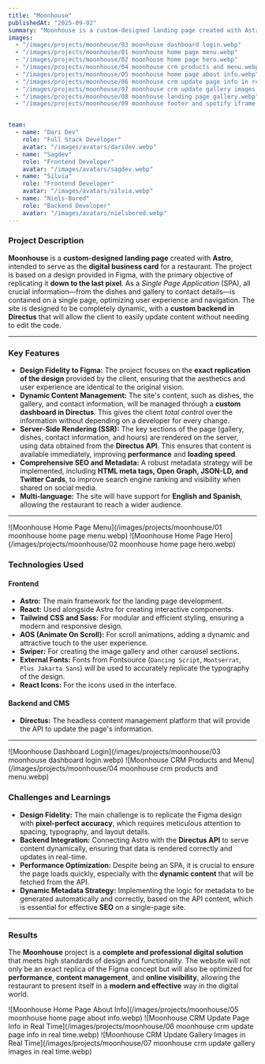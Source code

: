 ```yaml
---
title: "Moonhouse"
publishedAt: "2025-09-02"
summary: "Moonhouse is a custom-designed landing page created with Astro, intended to serve as the digital business card for a restaurant. The project is based on a design provided in Figma, with the primary objective of replicating it down to the last pixel."
images:
  - "/images/projects/moonhouse/03 moonhouse dashboard login.webp"
  - "/images/projects/moonhouse/01 moonhouse home page menu.webp"
  - "/images/projects/moonhouse/02 moonhouse home page hero.webp"
  - "/images/projects/moonhouse/04 moonhouse crm products and menu.webp"
  - "/images/projects/moonhouse/05 moonhouse home page about info.webp"
  - "/images/projects/moonhouse/06 moonhouse crm update page info in real time.webp"
  - "/images/projects/moonhouse/07 moonhouse crm update gallery images in real time.webp"
  - "/images/projects/moonhouse/08 moonhouse landing page gallery.webp"
  - "/images/projects/moonhouse/09 moonhouse footer and spotify iframe.webp"


team:
  - name: "Dari Dev"
    role: "Full Stack Developer"
    avatar: "/images/avatars/daridev.webp"
  - name: "Sagdev"
    role: "Frontend Developer"
    avatar: "/images/avatars/sagdev.webp"
  - name: "Silvia"
    role: "Frontend Developer"
    avatar: "/images/avatars/silvia.webp"
  - name: "Niels-Bored"
    role: "Backend Developer"
    avatar: "/images/avatars/nielsbored.webp"
---
```


### Project Description

**Moonhouse** is a **custom-designed landing page** created with **Astro**, intended to serve as the **digital business card** for a restaurant. The project is based on a design provided in Figma, with the primary objective of replicating it **down to the last pixel**. As a *Single Page Application* (SPA), all crucial information—from the dishes and gallery to contact details—is contained on a single page, optimizing user experience and navigation. The site is designed to be completely dynamic, with a **custom backend in Directus** that will allow the client to easily update content without needing to edit the code.

---

### **Key Features**

* **Design Fidelity to Figma:** The project focuses on the **exact replication of the design** provided by the client, ensuring that the aesthetics and user experience are identical to the original vision.
* **Dynamic Content Management:** The site's content, such as dishes, the gallery, and contact information, will be managed through a **custom dashboard in Directus**. This gives the client _total control_ over the information without depending on a developer for every change.
* **Server-Side Rendering (SSR):** The key sections of the page (gallery, dishes, contact information, and hours) are rendered on the server, using data obtained from the **Directus API**. This ensures that content is available immediately, improving **performance** and **loading speed**.
* **Comprehensive SEO and Metadata:** A robust metadata strategy will be implemented, including **HTML meta tags, Open Graph, JSON-LD, and Twitter Cards**, to improve search engine ranking and visibility when shared on social media.
* **Multi-language:** The site will have support for **English and Spanish**, allowing the restaurant to reach a wider audience.

---

![Moonhouse Home Page Menu](/images/projects/moonhouse/01 moonhouse home page menu.webp)
![Moonhouse Home Page Hero](/images/projects/moonhouse/02 moonhouse home page hero.webp)

### **Technologies Used**

#### **Frontend**

* **Astro:** The main framework for the landing page development.
* **React:** Used alongside Astro for creating interactive components.
* **Tailwind CSS and Sass:** For modular and efficient styling, ensuring a modern and responsive design.
* **AOS (Animate On Scroll):** For scroll animations, adding a dynamic and attractive touch to the user experience.
* **Swiper:** For creating the image gallery and other carousel sections.
* **External Fonts:** Fonts from Fontsource (`Dancing Script`, `Montserrat`, `Plus Jakarta Sans`) will be used to accurately replicate the typography of the design.
* **React Icons:** For the icons used in the interface.

#### **Backend and CMS**

* **Directus:** The headless content management platform that will provide the API to update the page's information.

---

![Moonhouse Dashboard Login](/images/projects/moonhouse/03 moonhouse dashboard login.webp)
![Moonhouse CRM Products and Menu](/images/projects/moonhouse/04 moonhouse crm products and menu.webp)

### **Challenges and Learnings**

* **Design Fidelity:** The main challenge is to replicate the Figma design with **pixel-perfect accuracy**, which requires meticulous attention to spacing, typography, and layout details.
* **Backend Integration:** Connecting Astro with the **Directus API** to serve content dynamically, ensuring that data is rendered correctly and updates in real-time.
* **Performance Optimization:** Despite being an SPA, it is crucial to ensure the page loads quickly, especially with the **dynamic content** that will be fetched from the API.
* **Dynamic Metadata Strategy:** Implementing the logic for metadata to be generated automatically and correctly, based on the API content, which is essential for effective **SEO** on a single-page site.

---

### **Results**

The **Moonhouse** project is a **complete and professional digital solution** that meets high standards of design and functionality. The website will not only be an exact replica of the Figma concept but will also be optimized for **performance**, **content management**, and **online visibility**, allowing the restaurant to present itself in a **modern and effective** way in the digital world.

![Moonhouse Home Page About Info](/images/projects/moonhouse/05 moonhouse home page about info.webp)
![Moonhouse CRM Update Page Info in Real Time](/images/projects/moonhouse/06 moonhouse crm update page info in real time.webp)
![Moonhouse CRM Update Gallery Images in Real Time](/images/projects/moonhouse/07 moonhouse crm update gallery images in real time.webp)